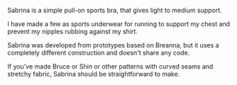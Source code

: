 Sabrina is a simple pull-on sports bra, that gives light to medium support.

I have made a few as sports underwear for running to support my chest and prevent my nipples rubbing against my shirt.

Sabrina was developed from prototypes based on Breanna, but it uses a completely different construction and doesn't share any code.

If you've made Bruce or Shin or other patterns with curved seams and stretchy fabric,
Sabrina should be straightforward to make.
